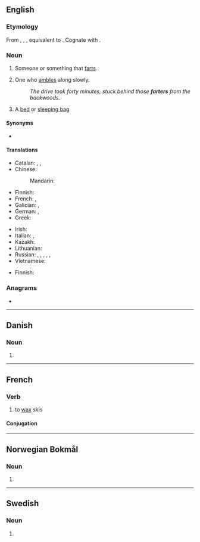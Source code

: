==English==

===Etymology===
From {{inh|en|enm|farter}}, {{m|enm|fartare}}, {{m|enm|fertere}}, equivalent to {{suffix|en|fart|er}}. Cognate with {{cog|de|Furzer|t=farter}}.

===Noun===
{{en-noun}}

# Someone or something that [[fart]]s.
# {{lb|en|dialectal}} One who [[amble]]s along slowly.
#: ''The drive took forty minutes, stuck behind those '''farters''' from the backwoods.''
# {{lb|en|Australia|informal}} A [[bed]] or [[sleeping bag]]

====Synonyms====
* {{l|en|cheese cutter}}

====Translations====
{{trans-top|one who farts}}
* Catalan: {{t|ca|petaner|m}}, {{t|ca|petanera|f}}, {{t|ca|petaire|m|f}}
* Chinese:
*: Mandarin: {{t|cmn|放屁者|tr=fàngpìzhě|sc=Hani}}
* Finnish: {{t+|fi|piereskelijä}}
* French: {{t+|fr|péteur|m}}, {{t+|fr|péteuse|f}}
* Galician: {{t|gl|peideiro|m}}, {{t|gl|peideira|f}}
* German: {{t|de|Furzer|m}}, {{t|de|Furzerin|f}}
* Greek: {{t+|el|κλανιάρης|m}}
{{trans-mid}}
* Irish: {{t|ga|bromaire|m}}
* Italian: {{t|it|scoreggione|m}}, {{t|it|scoreggiona|f}}
* Kazakh: {{t|kk|осырақ}}
* Lithuanian: {{t|lt|pirdžius|m}}
* Russian: {{t+|ru|перду́н|m}}, {{t+|ru|перду́нья|f}}, {{t|ru|перду́шка|f}}, {{t+|ru|бздун|m}}, {{t+|ru|бзду́нья|f}}, {{t|ru|бзду́шка|f}}
* Vietnamese: {{t|vi|bôi mỡ}}
{{trans-bottom}}

{{trans-top|slow person}}
* Finnish: {{t+|fi|etana}}
{{trans-mid}}
{{trans-bottom}}

===Anagrams===
* {{anagrams|en|a=aefrrt|Rafter|frater|rafter}}

----

==Danish==

===Noun===
{{head|da|noun form|g=c}}

# {{indefinite plural of|da|fart}}

----

==French==

===Verb===
{{fr-verb}}

# to [[wax]] skis

====Conjugation====
{{fr-conj-auto}}

----

==Norwegian Bokmål==

===Noun===
{{head|nb|noun form|g=m}}

# {{inflection of|nb|fart||indef|p}}

----

==Swedish==

===Noun===
{{head|sv|noun form}}

# {{sv-noun-form-indef-pl|fart}}